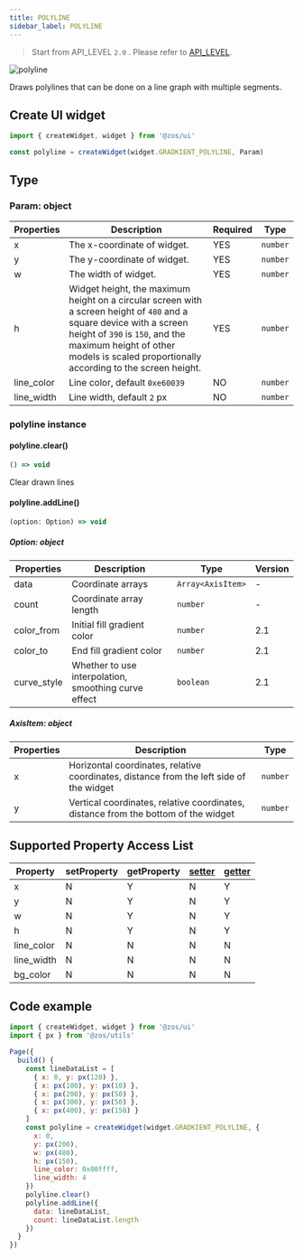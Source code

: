 ```yaml
---
title: POLYLINE
sidebar_label: POLYLINE
---
```


> Start from API_LEVEL `2.0` . Please refer to [API_LEVEL](../../../../../guides/framework/device/compatibility.md).

![polyline](/img/api/polyline_sample.jpg.jpg)

Draws polylines that can be done on a line graph with multiple segments.

## Create UI widget

```js
import { createWidget, widget } from '@zos/ui'

const polyline = createWidget(widget.GRADKIENT_POLYLINE, Param)
```

## Type

### Param: object

| Properties | Description                                                                                                                                                                                                                                      | Required | Type     |
| ---------- | ------------------------------------------------------------------------------------------------------------------------------------------------------------------------------------------------------------------------------------------------ | -------- | -------- |
| x          | The x-coordinate of widget.                                                                                                                                                                                                                      | YES      | `number` |
| y          | The y-coordinate of widget.                                                                                                                                                                                                                      | YES      | `number` |
| w          | The width of widget.                                                                                                                                                                                                                             | YES      | `number` |
| h          | Widget height, the maximum height on a circular screen with a screen height of `480` and a square device with a screen height of `390` is `150`, and the maximum height of other models is scaled proportionally according to the screen height. | YES      | `number` |
| line_color | Line color, default `0xe60039`                                                                                                                                                                                                                   | NO       | `number` |
| line_width | Line width, default `2` px                                                                                                                                                                                                                       | NO       | `number` |

### polyline instance

#### polyline.clear()

```ts
() => void
```

Clear drawn lines

#### polyline.addLine()

```ts
(option: Option) => void
```

##### Option: object

| Properties  | Description                                          | Type              | Version |
| ----------- | ---------------------------------------------------- | ----------------- | ------- |
| data        | Coordinate arrays                                    | `Array<AxisItem>` | -       |
| count       | Coordinate array length                              | `number`          | -       |
| color_from  | Initial fill gradient color                          | `number`          | 2.1     |
| color_to    | End fill gradient color                              | `number`          | 2.1     |
| curve_style | Whether to use interpolation, smoothing curve effect | `boolean`         | 2.1     |

##### AxisItem: object

| Properties | Description                                                                             | Type     |
| ---------- | --------------------------------------------------------------------------------------- | -------- |
| x          | Horizontal coordinates, relative coordinates, distance from the left side of the widget | `number` |
| y          | Vertical coordinates, relative coordinates, distance from the bottom of the widget      | `number` |

## Supported Property Access List

| Property      | setProperty | getProperty | [setter](../gettersetter.mdx) | [getter](../gettersetter.mdx) |
|-------------|-------------|-------------|-------------------------------|-------------------------------|
| x           | N           | Y           | N                             | Y                             |
| y           | N           | Y           | N                             | Y                             |
| w           | N           | Y           | N                             | Y                             |
| h           | N           | Y           | N                             | Y                             |
| line_color  | N           | N           | N                             | N                             |
| line_width  | N           | N           | N                             | N                             |
| bg_color    | N           | N           | N                             | N                             |

## Code example

```js
import { createWidget, widget } from '@zos/ui'
import { px } from '@zos/utils'

Page({
  build() {
    const lineDataList = [
      { x: 0, y: px(120) },
      { x: px(100), y: px(10) },
      { x: px(200), y: px(50) },
      { x: px(300), y: px(50) },
      { x: px(400), y: px(150) }
    ]
    const polyline = createWidget(widget.GRADKIENT_POLYLINE, {
      x: 0,
      y: px(200),
      w: px(480),
      h: px(150),
      line_color: 0x00ffff,
      line_width: 4
    })
    polyline.clear()
    polyline.addLine({
      data: lineDataList,
      count: lineDataList.length
    })
  }
})
```
